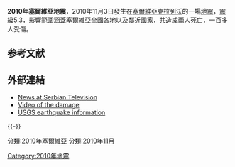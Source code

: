 {{noteTA
|G1=地震
}}
'''2010年塞爾維亞地震'''，2010年11月3日發生在[[塞爾維亞|塞爾維亞]][[克拉列沃|克拉列沃]]的一場[[地震|地震]]，[[黎克特制地震震級|震級]]5.3，影響範圍涵蓋塞爾維亞全國各地以及鄰近國家，共造成兩人死亡，一百多人受傷。{{R|dnevni list Danas|Yang Lina}}

== 参考文献 ==
{{reflist|2|refs=
<ref name="dnevni list Danas">{{cite news |title=Zemljotres kod Kraljeva, dve osobe poginule |url=http://www.danas.rs/danasrs/hronika/zemljotres_kod_kraljeva_dve_osobe_poginule_video.3.html?news_id=202836 |archiveurl=https://archive.is/20120729044200/http://www.danas.rs/danasrs/hronika/zemljotres_kod_kraljeva_dve_osobe_poginule_video.3.html?news_id=202836 |archivedate=2012-07-29 |language=bs |deadurl=yes |accessdate=2010-11-05 }}</ref>
<ref name="Yang Lina">{{cite news 
 |author=Yang Lina 
 |url=http://news.xinhuanet.com/english2010/world/2010-11/03/c_13588946.htm 
 |title=2 killed in earthquake in central Serbia 
 |website=新華網 
 |archiveurl=https://archive.is/20120721155704/http://news.xinhuanet.com/english2010/world/2010-11/03/c_13588946.htm 
 |archivedate=2012-07-21 
 |deadurl=yes 
 |accessdate=2010-11-05 
 }}</ref>
}}

== 外部連結 ==
* [http://www.rts.rs/page/stories/sr/story/125/Dru%C5%A1tvo/789356/Dve+%C5%BErtve+zemljotresa+u+Kraljevu News at Serbian Television]{{Wayback|url=http://www.rts.rs/page/stories/sr/story/125/Dru%C5%A1tvo/789356/Dve+%C5%BErtve+zemljotresa+u+Kraljevu |date=20160506120027 }}
* [http://www.rts.rs/page/stories/sr/story/1131/Video+dana/789364/Posledice+zemljotresa+u+Kraljevu Video of the damage]{{Wayback|url=http://www.rts.rs/page/stories/sr/story/1131/Video+dana/789364/Posledice+zemljotresa+u+Kraljevu |date=20121005222038 }}
* [https://web.archive.org/web/20101104210304/http://earthquake.usgs.gov/earthquakes/recenteqsww/Quakes/usb00009t6.php USGS earthquake information]
{{-}}
{{Earthquakes in 2010}}

[[Category:2010年地震|Category:2010年地震]]
[[分類:2010年塞爾維亞|分類:2010年塞爾維亞]]
[[分類:2010年11月|分類:2010年11月]]